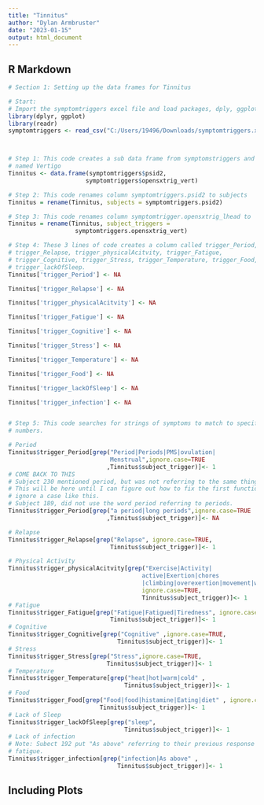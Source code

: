 ---
title: "Tinnitus"
author: "Dylan Armbruster"
date: "2023-01-15"
output: html_document
---



## R Markdown



```{r}
# Section 1: Setting up the data frames for Tinnitus

# Start:
# Import the symptomtriggers excel file and load packages, dply, ggplot2
library(dplyr, ggplot)
library(readr)
symptomtriggers <- read_csv("C:/Users/19496/Downloads/symptomtriggers.xlsx - all.csv")



# Step 1: This code creates a sub data frame from symptomstriggers and is
# named Vertigo
Tinnitus <- data.frame(symptomtriggers$psid2, 
                      symptomtriggers$opensxtrig_vert)

# Step 2: This code renames column symptomtriggers.psid2 to subjects 
Tinnitus = rename(Tinnitus, subjects = symptomtriggers.psid2)

# Step 3: This code renames column symptomtrigger.opensxtrig_lhead to 
Tinnitus = rename(Tinnitus, subject_triggers = 
                   symptomtriggers.opensxtrig_vert)

# Step 4: These 3 lines of code creates a column called trigger_Period,
# trigger_Relapse, trigger_physicalAcitvity, trigger_Fatigue,           
# trigger_Cognitive, trigger_Stress, trigger_Temperature, trigger_Food, 
# trigger_lackOfSleep.                                                  
Tinnitus['trigger_Period'] <- NA

Tinnitus['trigger_Relapse'] <- NA

Tinnitus['trigger_physicalAcitvity'] <- NA

Tinnitus['trigger_Fatigue'] <- NA

Tinnitus['trigger_Cognitive'] <- NA

Tinnitus['trigger_Stress'] <- NA

Tinnitus['trigger_Temperature'] <- NA

Tinnitus['trigger_Food'] <- NA

Tinnitus['trigger_lackOfSleep'] <- NA

Tinnitus['trigger_infection'] <- NA


# Step 5: This code searches for strings of symptoms to match to specific coded
# numbers.                                                                     

# Period  
Tinnitus$trigger_Period[grep("Period|Periods|PMS|ovulation|
                             Menstrual",ignore.case=TRUE
                            ,Tinnitus$subject_trigger)]<- 1
# COME BACK TO THIS
# Subject 230 mentioned period, but was not referring to the same thing.
# This will be here until I can figure out how to fix the first function to 
# ignore a case like this.
# Subject 189, did not use the word period referring to periods.
Tinnitus$trigger_Period[grep("a period|long periods",ignore.case=TRUE
                            ,Tinnitus$subject_trigger)]<- NA

# Relapse 
Tinnitus$trigger_Relapse[grep("Relapse", ignore.case=TRUE,
                             Tinnitus$subject_trigger)]<- 1

# Physical Activity 
Tinnitus$trigger_physicalAcitvity[grep("Exercise|Activity|
                                      active|Exertion|chores
                                      |climbing|overexertion|movement|walking",
                                      ignore.case=TRUE,
                                      Tinnitus$subject_trigger)]<- 1
# Fatigue
Tinnitus$trigger_Fatigue[grep("Fatigue|Fatigued|Tiredness", ignore.case=TRUE,
                             Tinnitus$subject_trigger)]<- 1
# Cognitive
Tinnitus$trigger_Cognitive[grep("Cognitive" ,ignore.case=TRUE,
                               Tinnitus$subject_trigger)]<- 1
# Stress
Tinnitus$trigger_Stress[grep("Stress",ignore.case=TRUE,
                            Tinnitus$subject_trigger)]<- 1
# Temperature
Tinnitus$trigger_Temperature[grep("heat|hot|warm|cold" ,
                                 Tinnitus$subject_trigger)]<- 1
# Food
Tinnitus$trigger_Food[grep("Food|food|histamine|Eating|diet" , ignore.case=TRUE,
                          Tinnitus$subject_trigger)]<- 1
# Lack of Sleep
Tinnitus$trigger_lackOfSleep[grep("sleep",
                                 Tinnitus$subject_trigger)]<- 1
# Lack of infection
# Note: Subect 192 put "As above" referring to their previous response in 
# fatigue.
Tinnitus$trigger_infection[grep("infection|As above" ,
                               Tinnitus$subject_trigger)]<- 1

```

## Including Plots

```{r pressure, echo=FALSE}

```

